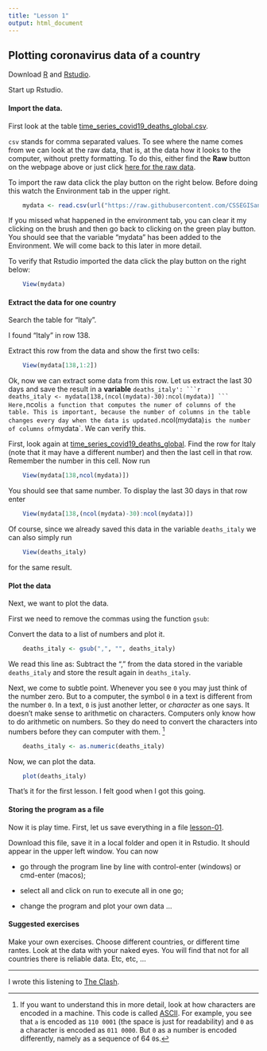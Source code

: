 ```yaml
---
title: "Lesson 1"
output: html_document
---
```


## Plotting coronavirus data of a country

Download [R](https://cran.r-project.org/) and [Rstudio](https://rstudio.com/products/rstudio/download/).

Start up Rstudio. 

#### Import the data. 

First look at the table  [time_series_covid19_deaths_global.csv](https://github.com/CSSEGISandData/COVID-19/blob/master/csse_covid_19_data/csse_covid_19_time_series/time_series_covid19_deaths_global.csv). 

`csv` stands for comma separated values. To see where the name comes from we can look at the raw data, that is, at the data how it looks to the computer, without pretty formatting. To do this, either find the **Raw** button on the webpage above or just click [here for the raw data](https://raw.githubusercontent.com/CSSEGISandData/COVID-19/master/csse_covid_19_data/csse_covid_19_time_series/time_series_covid19_deaths_global.csv).

To import the raw data click the play button on the right below. Before doing this watch the Environment tab in the upper right.
```r
    mydata <- read.csv(url("https://raw.githubusercontent.com/CSSEGISandData/COVID-19/master/csse_covid_19_data/csse_covid_19_time_series/time_series_covid19_deaths_global.csv"))
```
If you missed what happened in the environment tab, you can clear it my clicking on the brush and then go back to clicking on the green play button. You should see that the variable "mydata" has been added to the Environment. We will come back to this later in more detail.

To verify that Rstudio imported the data click the play button on the right below:
```r
    View(mydata)
```

#### Extract the data for one country

Search the table for "Italy".

I found "Italy" in row 138.

Extract this row from the data and show the first two cells:
```r
    View(mydata[138,1:2])
```

Ok, now we can extract some data from this row. Let us extract the last 30 days and save the result in a **variable** `deaths_italy':
```r
    deaths_italy <- mydata[138,(ncol(mydata)-30):ncol(mydata)]
```
Here, `ncol` is a function that computes the numer of columns of the table. This is important, because the number of columns in the table changes every day when the data is updated. `ncol(mydata)` is the number of columns of `mydata`. We can verify this. 

First, look again at [time_series_covid19_deaths_global](https://github.com/CSSEGISandData/COVID-19/blob/master/csse_covid_19_data/csse_covid_19_time_series/time_series_covid19_deaths_global.csv). Find the row for Italy (note that it may have a different number) and then the last cell in that row. Remember the number in this cell. Now run
```r
    View(mydata[138,ncol(mydata)])
```
You should see that same number. To display the last 30 days in that row enter
```r
    View(mydata[138,(ncol(mydata)-30):ncol(mydata)])
```
Of course, since we already saved this data in the variable `deaths_italy` we can also simply run
```r
    View(deaths_italy)
```
for the same result.

#### Plot the data

Next, we want to plot the data. 

First we need to remove the commas using the function `gsub`:

Convert the data to a list of numbers and plot it.
```r
    deaths_italy <- gsub(",", "", deaths_italy)
```
We read this line as: Subtract the "," from the data stored in the variable `deaths_italy` and store the result again in `deaths_italy`.

Next, we come to subtle point. Whenever you see `0` you may just think of the number zero. But to a computer, the symbol `0` in a text is different from the number `0`. In a text, `0` is just another letter, or *character* as one says. It doesn't make sense to arithmetic on characters. Computers only know how to do arithmetic on numbers. So they do need to convert the characters into numbers before they can computer with them. [^ascii]
```r
    deaths_italy <- as.numeric(deaths_italy)
```
Now, we can plot the data.
```r
    plot(deaths_italy)
```
That's it for the first lesson. I felt good when I got this going. 

#### Storing the program as a file

Now it is play time. First, let us save everything in a file [lesson-01](lesson-01.R). 

Download this file, save it in a local folder and open it in Rstudio. It should appear in the upper left window. You can now

- go through the program line by line with control-enter (windows) or cmd-enter (macos);

- select all and click on run to execute all in one go;
- change the program and plot your own data ...

#### Suggested exercises

Make your own exercises. Choose different countries, or different time rantes. Look at the data with your naked eyes. You will find that not for all countries there is reliable data. Etc, etc, ...

---

I wrote this listening to [The Clash](https://www.youtube.com/watch?v=hZw23sWlyG0&list=PLkLimRXN6NKzoSccJhADNW42Ayxf7mYwF&index=8).

[^ascii]: If you want to understand this in more detail, look at how characters are encoded in a machine. This code is called [ASCII](https://en.wikipedia.org/wiki/ASCII#Printable_characters). For example, you see that `a` is encoded as `110 0001` (the space is just for readability) and `0` as a character is encoded as `011 0000`. But `0` as a number is encoded differently, namely as a sequence of 64 `0`s.